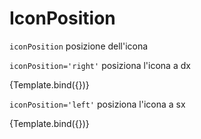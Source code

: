 

<Meta title="Components/Textarea/Props/IconPosition" component={VvTextarea} />

# IconPosition

`iconPosition` posizione dell'icona

`iconPosition='right'` posiziona l'icona a dx

<Canvas>
	<Story
		name="Left"
		play={iconTest}
		args={{
			name: 'textarea-icon',
			icon: 'add',
			iconPosition: 'left'
		}}>
		{Template.bind({})}
	</Story>
</Canvas>

`iconPosition='left'` posiziona l'icona a sx

<Canvas>
	<Story
		name="Right"
		play={iconTest}
		args={{
			name: 'textarea-icon',
			icon: 'add',
			iconPosition: 'right'
		}}>
		{Template.bind({})}
	</Story>
</Canvas>
